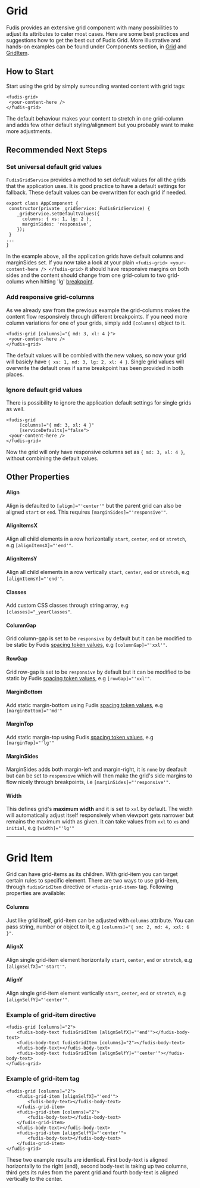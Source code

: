 
<Meta title="Foundations/Grid" />

# Grid

Fudis provides an extensive grid component with many possibilities to adjust its attributes to cater most cases. Here are some best practices and suggestions how to get the best out of Fudis Grid. More illustrative and hands-on examples can be found under Components section, in [Grid](/docs/components-grid-grid--documentation) and [GridItem](/docs/components-grid-grid-item--documentation).

## How to Start

Start using the grid by simply surrounding wanted content with grid tags:

```
<fudis-grid>
 <your-content-here />
</fudis-grid>
```

The default behaviour makes your content to stretch in one grid-column and adds few other default styling/alignment but you probably want to make more adjustments.

## Recommended Next Steps

### Set universal default grid values

`FudisGridService` provides a method to set default values for all the grids that the application uses. It is good practice to have a default settings for fallback. These default values can be overwritten for each grid if needed.

```
export class AppComponent {
 constructor(private _gridService: FudisGridService) {
	_gridService.setDefaultValues({
	  columns: { xs: 1, lg: 2 },
	  marginSides: 'responsive',
	});
 }
...
}
```

In the example above, all the application grids have default columns and marginSides set. If you now take a look at your plain `<fudis-grid> <your-content-here /> </fudis-grid>` it should have responsive margins on both sides and the content should change from one grid-colum to two grid-colums when hitting 'lg' [breakpoint](/docs/foundations-breakpoints--documentation#breakpoint-tokens-and-values-they-apply).

### Add responsive grid-columns

As we already saw from the previous example the grid-columns makes the content flow responsively through different breakpoints. If you need more column variations for one of your grids, simply add `[columns]` object to it.

```
<fudis-grid [columns]="{ md: 3, xl: 4 }">
 <your-content-here />
</fudis-grid>
```

The default values will be combied with the new values, so now your grid will basicly have `{ xs: 1, md: 3, lg: 2, xl: 4 }`. Single grid values will overwrite the default ones if same breakpoint has been provided in both places.

### Ignore default grid values

There is possibility to ignore the application default settings for single grids as well.

```
<fudis-grid
	 [columns]="{ md: 3, xl: 4 }"
	 [serviceDefaults]="false">
 <your-content-here />
</fudis-grid>
```

Now the grid will only have responsive columns set as `{ md: 3, xl: 4 }`, without combining the default values.

## Other Properties

#### Align

Align is defaulted to `[align]="'center'"` but the parent grid can also be aligned `start` or `end`. This requires `[marginSides]="'responsive'"`.

#### AlignItemsX

Align all child elements in a row horizontally `start`, `center`, `end` or `stretch`, e.g `[alignItemsX]="'end'"`.

#### AlignItemsY

Align all child elements in a row vertically `start`, `center`, `end` or `stretch`, e.g `[alignItemsY]="'end'"`.

#### Classes

Add custom CSS classes through string array, e.g `[classes]="_yourClasses"`.

#### ColumnGap

Grid column-gap is set to be `responsive` by default but it can be modified to be static by Fudis [spacing token values](/docs/foundations-spacing--documentation), e.g `[columnGap]="'xxl'"`.

#### RowGap

Grid row-gap is set to be `responsive` by default but it can be modified to be static by Fudis [spacing token values](/docs/foundations-spacing--documentation), e.g `[rowGap]="'xxl'"`.

#### MarginBottom

Add static margin-bottom using Fudis [spacing token values](/docs/foundations-spacing--documentation), e.g `[marginBottom]="'md'"`

#### MarginTop

Add static margin-top using Fudis [spacing token values](/docs/foundations-spacing--documentation), e.g `[marginTop]="'lg'"`

#### MarginSides

MarginSides adds both margin-left and margin-right, it is `none` by deafault but can be set to `responsive` which will then make the grid's side margins to flow nicely through breakpoints, i.e `[marginSides]="'responsive'"`.

#### Width

This defines grid's **maximum width** and it is set to `xxl` by default. The width will automatically adjust itself responsively when viewport gets narrower but remains the maximum width as given. It can take values from `xxl` to `xs` and `initial`, e.g `[width]="'lg'"`

<hr />

# Grid Item

Grid can have grid-items as its children. With grid-item you can target certain rules to specific element. There are two ways to use grid-item, through `fudisGridItem` directive or `<fudis-grid-item>` tag. Following properties are available:

#### Columns

Just like grid itself, grid-item can be adjusted with `columns` attribute. You can pass string, number or object to it, e.g `[columns]="{ sm: 2, md: 4, xxl: 6 }"`.

#### AlignX

Align single grid-item element horizontally `start`, `center`, `end` or `stretch`, e.g `[alignSelfX]="'start'"`.

#### AlignY

Align single grid-item element vertically `start`, `center`, `end` or `stretch`, e.g `[alignSelfY]="'center'"`.

### Example of grid-item directive

```
<fudis-grid [columns]="2">
	<fudis-body-text fudisGridItem [alignSelfX]="'end'"></fudis-body-text>
	<fudis-body-text fudisGridItem [columns]="2"></fudis-body-text>
	<fudis-body-text></fudis-body-text>
	<fudis-body-text fudisGridItem [alignSelfY]="'center'"></fudis-body-text>
</fudis-grid>
```

### Example of grid-item tag

```
<fudis-grid [columns]="2">
	<fudis-grid-item [alignSelfX]="'end'">
		<fudis-body-text></fudis-body-text>
	</fudis-grid-item>
	<fudis-grid-item [columns]="2">
		<fudis-body-text></fudis-body-text>
	</fudis-grid-item>
	<fudis-body-text></fudis-body-text>
	<fudis-grid-item [alignSelfY]="'center'">
		<fudis-body-text></fudis-body-text>
	</fudis-grid-item>
</fudis-grid>
```

These two example results are identical. First body-text is aligned horizontally to the right (end), second body-text is taking up two columns, third gets its rules from the parent grid and fourth body-text is aligned vertically to the center.
